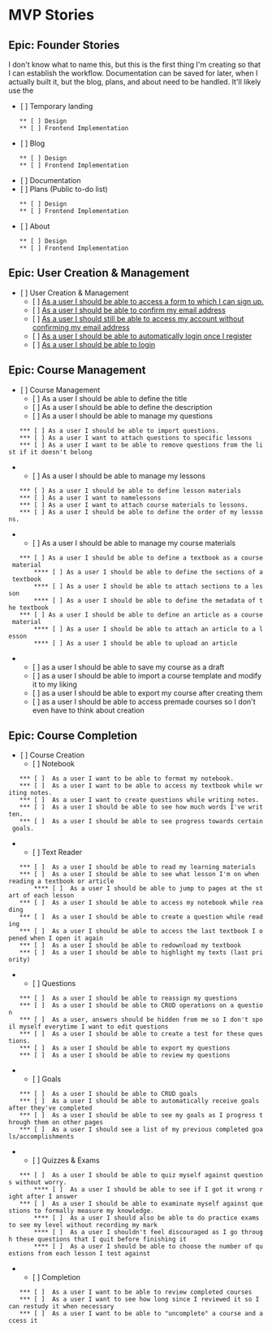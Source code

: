 = MVP Stories =

== Epic: Founder Stories ==

I don't know what to name this, but this is the first thing I'm creating so that I can establish the workflow. Documentation can be saved for later, when I actually built it, but the blog, plans, and about need to be handled. It'll likely use the 

* [ ] Temporary landing
	** [ ] Design
	** [ ] Frontend Implementation
* [ ] Blog
	** [ ] Design
	** [ ] Frontend Implementation
* [ ] Documentation
* [ ] Plans (Public to-do list)
	** [ ] Design
	** [ ] Frontend Implementation
* [ ] About
	** [ ] Design
	** [ ] Frontend Implementation

== Epic: User Creation & Management ==

* [ ] User Creation & Management
** [ ] [[.stories/user/form |As a user I should be able to access a form to which I can sign up.]]
** [ ] [[.stories/user/confirm |As a user I should be able to confirm my email address]]
** [ ] [[.stories/user/confirmAccount |As a user I should still be able to access my account without confirming my email address]]
** [ ] [[.stories/user/loginAutomatic |As a user I should be able to automatically login once I register]]
** [ ] [[.stories/user/login |As a user I should be able to login]]

== Epic: Course Management ==

* [ ] Course Management
** [ ] As a user I should be able to define the title
** [ ] As a user I should be able to define the description
** [ ] As a user I should be able to manage my questions
	*** [ ] As a user I should be able to import questions.
	*** [ ] As a user I want to attach questions to specific lessons
	*** [ ] As a user I want to be able to remove questions from the list if it doesn't belong
** [ ] As a user I should be able to manage my lessons
	*** [ ] As a user I should be able to define lesson materials
	*** [ ] As a user I want to namelessons
	*** [ ] As a user I want to attach course materials to lessons.
	*** [ ] As a user I should be able to define the order of my lesssons.
** [ ] As a user I should be able to manage my course materials
	*** [ ] As a user I should be able to define a textbook as a course material
		**** [ ] As a user I should be able to define the sections of a textbook
		**** [ ] As a user I should be able to attach sections to a lesson
		**** [ ] As a user I should be able to define the metadata of the textbook
	*** [ ] As a user I should be able to define an article as a course material
		**** [ ] As a user I should be able to attach an article to a lesson
		**** [ ] As a user I should be able to upload an article
** [ ] as a user I should be able to save my course as a draft
** [ ] as a user I should be able to import a course template and modify it to my liking
** [ ] as a user I should be able to export my course after creating them
** [ ] as a user I should be able to access premade courses so I don't even have to think about creation

== Epic: Course Completion ==

* [ ] Course Creation
** [ ] Notebook
	*** [ ]  As a user I want to be able to format my notebook.
	*** [ ]  As a user I want to be able to access my textbook while writing notes.
	*** [ ]  As a user I want to create questions while writing notes.
	*** [ ]  As a user I should be able to see how much words I've written.
	*** [ ]  As a user I should be able to see progress towards certain goals. 
** [ ]  Text Reader
	*** [ ]  As a user I should be able to read my learning materials
	*** [ ]  As a user I should be able to see what lesson I'm on when reading a textbook or article
		**** [ ]  As a user I should be able to jump to pages at the start of each lesson
	*** [ ]  As a user I should be able to access my notebook while reading
	*** [ ]  As a user I should be able to create a question while reading
	*** [ ]  As a user I should be able to access the last textbook I opened when I open it again
	*** [ ]  As a user I should be able to redownload my textbook
	*** [ ]  As a user I should be able to highlight my texts (last priority)
** [ ]  Questions
	*** [ ]  As a user I should be able to reassign my questions
	*** [ ]  As a user I should be able to CRUD operations on a question
	*** [ ]  As a user, answers should be hidden from me so I don't spoil myself everytime I want to edit questions
	*** [ ]  As a user I should be able to create a test for these questions.
	*** [ ]  As a user I should be able to export my questions
	*** [ ]  As a user I should be able to review my questions
** [ ]  Goals
	*** [ ]  As a user I should be able to CRUD goals
	*** [ ]  As a user I should be able to automatically receive goals after they've completed
	*** [ ]  As a user I should be able to see my goals as I progress through them on other pages
	*** [ ]  As a user I should see a list of my previous completed goals/accomplishments
** [ ]  Quizzes & Exams
	*** [ ]  As a user I should be able to quiz myself against questions without worry.
		**** [ ]  As a user I should be able to see if I got it wrong right after I answer
	*** [ ]  As a user I should be able to examinate myself against questions to formally measure my knowledge.
		**** [ ]  As a user I should also be able to do practice exams to see my level without recording my mark
		**** [ ]  As a user I shouldn't feel discouraged as I go through these questions that I quit before finishing it
		**** [ ]  As a user I should be able to choose the number of questions from each lesson I test against
** [ ]  Completion
	*** [ ]  As a user I want to be able to review completed courses
	*** [ ]  As a user I want to see how long since I reviewed it so I can restudy it when necessary
	*** [ ]  As a user I want to be able to "uncomplete" a course and access it

